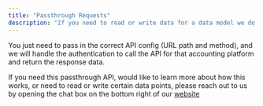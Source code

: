 ```yaml
---
title: "Passthrough Requests"
description: "If you need to read or write data for a data model we do not currently support, you can use our [passthrough api](https://postman.rootfi.dev/#d9d6366c-6cf3-480f-a129-1da965e0dc79) to call the API of the underlying platform directly."
---
```


You just need to pass in the correct API config (URL path and method), and we will handle the authentication to call the API for that accounting platform and return the response data.

If you need this passthrough API, would like to learn more about how this works, or need to read or write certain data points, please reach out to us by opening the chat box on the bottom right of our [website](https://www.rootfi.dev/)